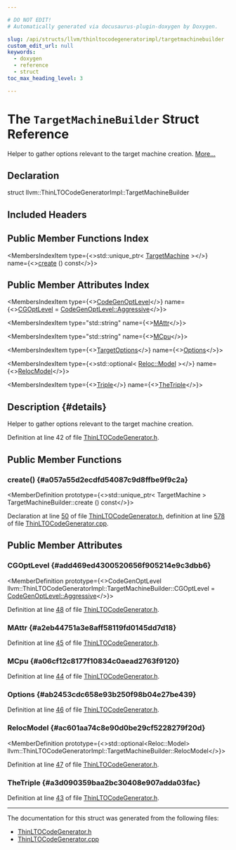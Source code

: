 ```yaml
---

# DO NOT EDIT!
# Automatically generated via docusaurus-plugin-doxygen by Doxygen.

slug: /api/structs/llvm/thinltocodegeneratorimpl/targetmachinebuilder
custom_edit_url: null
keywords:
  - doxygen
  - reference
  - struct
toc_max_heading_level: 3

---
```





# The `TargetMachineBuilder` Struct Reference

<DoxygenPage pluginConfig={pluginConfig}>

Helper to gather options relevant to the target machine creation. <a href="#details">More...</a>

## Declaration

<CodeBlock>struct llvm::ThinLTOCodeGeneratorImpl::TargetMachineBuilder</CodeBlock>

## Included Headers

<IncludesList>
<IncludesListItem
  filePath="llvm/LTO/legacy/ThinLTOCodeGenerator.h"
  permalink="/docs/api/files/include/include/llvm/include/llvm/lto/include/llvm/lto/legacy/thinltocodegenerator-h"
  isLocal="true" />
</IncludesList>

## Public Member Functions Index

<MembersIndex>

<MembersIndexItem
  type={<>std::unique&#95;ptr&lt; <a href="/docs/api/classes/llvm/targetmachine">TargetMachine</a> &gt;</>}
  name={<><a href="#a057a55d2ecdfd54087c9d8ffbe9f9c2a">create</a> () const</>}>
</MembersIndexItem>

</MembersIndex>

## Public Member Attributes Index

<MembersIndex>

<MembersIndexItem
  type={<><a href="/docs/api/namespaces/llvm/#a8ec1bf8d7b792ca9fac56f8514db18d2">CodeGenOptLevel</a></>}
  name={<><a href="#add469ed4300520656f905214e9c3dbb6">CGOptLevel</a> = <a href="/docs/api/namespaces/llvm/#a8ec1bf8d7b792ca9fac56f8514db18d2a389a96d0d9b3feb46b8c9d941566a4ae">CodeGenOptLevel::Aggressive</a></>}>
</MembersIndexItem>

<MembersIndexItem
  type="std::string"
  name={<><a href="#a2eb44751a3e8aff58119fd0145dd7d18">MAttr</a></>}>
</MembersIndexItem>

<MembersIndexItem
  type="std::string"
  name={<><a href="#a06cf12c8177f10834c0aead2763f9120">MCpu</a></>}>
</MembersIndexItem>

<MembersIndexItem
  type={<><a href="/docs/api/classes/llvm/targetoptions">TargetOptions</a></>}
  name={<><a href="#ab2453cdc658e93b250f98b04e27be439">Options</a></>}>
</MembersIndexItem>

<MembersIndexItem
  type={<>std::optional&lt; <a href="/docs/api/namespaces/llvm/reloc/#af59f6dc86e80aaf56f1afd155eebf568">Reloc::Model</a> &gt;</>}
  name={<><a href="#ac601aa74c8e90d0be29cf5228279f20d">RelocModel</a></>}>
</MembersIndexItem>

<MembersIndexItem
  type={<><a href="/docs/api/classes/llvm/triple">Triple</a></>}
  name={<><a href="#a3d090359baa2bc30408e907adda03fac">TheTriple</a></>}>
</MembersIndexItem>

</MembersIndex>

## Description {#details}

Helper to gather options relevant to the target machine creation.

Definition at line 42 of file <a href="/docs/api/files/include/include/llvm/include/llvm/lto/include/llvm/lto/legacy/thinltocodegenerator-h">ThinLTOCodeGenerator.h</a>.

<SectionDefinition>

## Public Member Functions

### create() {#a057a55d2ecdfd54087c9d8ffbe9f9c2a}

<MemberDefinition
  prototype={<>std::unique&#95;ptr&lt; TargetMachine &gt; TargetMachineBuilder::create () const</>}>

Declaration at line <a href="/docs/api/files/include/include/llvm/include/llvm/lto/include/llvm/lto/legacy/thinltocodegenerator-h/#l00050">50</a> of file <a href="/docs/api/files/include/include/llvm/include/llvm/lto/include/llvm/lto/legacy/thinltocodegenerator-h">ThinLTOCodeGenerator.h</a>, definition at line <a href="/docs/api/files/lib/lib/lto/thinltocodegenerator-cpp/#l00578">578</a> of file <a href="/docs/api/files/lib/lib/lto/thinltocodegenerator-cpp">ThinLTOCodeGenerator.cpp</a>.
</MemberDefinition>

</SectionDefinition>

<SectionDefinition>

## Public Member Attributes

### CGOptLevel {#add469ed4300520656f905214e9c3dbb6}

<MemberDefinition
  prototype={<>CodeGenOptLevel llvm::ThinLTOCodeGeneratorImpl::TargetMachineBuilder::CGOptLevel = <a href="/docs/api/namespaces/llvm/#a8ec1bf8d7b792ca9fac56f8514db18d2a389a96d0d9b3feb46b8c9d941566a4ae">CodeGenOptLevel::Aggressive</a></>}>

Definition at line <a href="/docs/api/files/include/include/llvm/include/llvm/lto/include/llvm/lto/legacy/thinltocodegenerator-h/#l00048">48</a> of file <a href="/docs/api/files/include/include/llvm/include/llvm/lto/include/llvm/lto/legacy/thinltocodegenerator-h">ThinLTOCodeGenerator.h</a>.
</MemberDefinition>

### MAttr {#a2eb44751a3e8aff58119fd0145dd7d18}

<MemberDefinition
  prototype="std::string llvm::ThinLTOCodeGeneratorImpl::TargetMachineBuilder::MAttr">

Definition at line <a href="/docs/api/files/include/include/llvm/include/llvm/lto/include/llvm/lto/legacy/thinltocodegenerator-h/#l00045">45</a> of file <a href="/docs/api/files/include/include/llvm/include/llvm/lto/include/llvm/lto/legacy/thinltocodegenerator-h">ThinLTOCodeGenerator.h</a>.
</MemberDefinition>

### MCpu {#a06cf12c8177f10834c0aead2763f9120}

<MemberDefinition
  prototype="std::string llvm::ThinLTOCodeGeneratorImpl::TargetMachineBuilder::MCpu">

Definition at line <a href="/docs/api/files/include/include/llvm/include/llvm/lto/include/llvm/lto/legacy/thinltocodegenerator-h/#l00044">44</a> of file <a href="/docs/api/files/include/include/llvm/include/llvm/lto/include/llvm/lto/legacy/thinltocodegenerator-h">ThinLTOCodeGenerator.h</a>.
</MemberDefinition>

### Options {#ab2453cdc658e93b250f98b04e27be439}

<MemberDefinition
  prototype="TargetOptions llvm::ThinLTOCodeGeneratorImpl::TargetMachineBuilder::Options">

Definition at line <a href="/docs/api/files/include/include/llvm/include/llvm/lto/include/llvm/lto/legacy/thinltocodegenerator-h/#l00046">46</a> of file <a href="/docs/api/files/include/include/llvm/include/llvm/lto/include/llvm/lto/legacy/thinltocodegenerator-h">ThinLTOCodeGenerator.h</a>.
</MemberDefinition>

### RelocModel {#ac601aa74c8e90d0be29cf5228279f20d}

<MemberDefinition
  prototype={<>std::optional&lt;Reloc::Model&gt; llvm::ThinLTOCodeGeneratorImpl::TargetMachineBuilder::RelocModel</>}>

Definition at line <a href="/docs/api/files/include/include/llvm/include/llvm/lto/include/llvm/lto/legacy/thinltocodegenerator-h/#l00047">47</a> of file <a href="/docs/api/files/include/include/llvm/include/llvm/lto/include/llvm/lto/legacy/thinltocodegenerator-h">ThinLTOCodeGenerator.h</a>.
</MemberDefinition>

### TheTriple {#a3d090359baa2bc30408e907adda03fac}

<MemberDefinition
  prototype="Triple llvm::ThinLTOCodeGeneratorImpl::TargetMachineBuilder::TheTriple">

Definition at line <a href="/docs/api/files/include/include/llvm/include/llvm/lto/include/llvm/lto/legacy/thinltocodegenerator-h/#l00043">43</a> of file <a href="/docs/api/files/include/include/llvm/include/llvm/lto/include/llvm/lto/legacy/thinltocodegenerator-h">ThinLTOCodeGenerator.h</a>.
</MemberDefinition>

</SectionDefinition>

<hr/>

The documentation for this struct was generated from the following files:

<ul>
<li><a href="/docs/api/files/include/include/llvm/include/llvm/lto/include/llvm/lto/legacy/thinltocodegenerator-h">ThinLTOCodeGenerator.h</a></li>
<li><a href="/docs/api/files/lib/lib/lto/thinltocodegenerator-cpp">ThinLTOCodeGenerator.cpp</a></li>
</ul>

</DoxygenPage>

